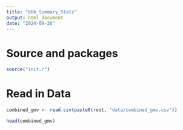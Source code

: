 ```yaml
---
title: "bbb_Summary_Stats"
output: html_document
date: "2024-09-26"
---
```


# Source and packages
```r
source("init.r")

```

# Read in Data
```r
combined_gmv <- read.csv(paste0(root, "data/combined_gmv.csv"))

head(combined_gmv)

```












